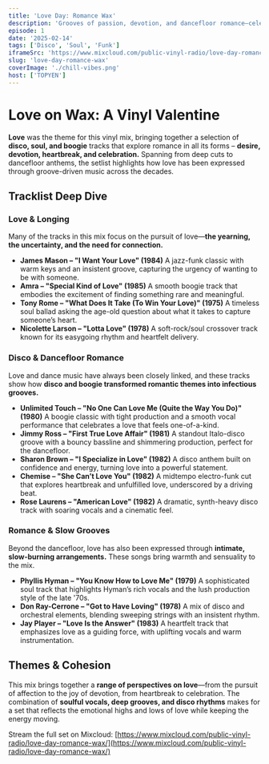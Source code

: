 ```yaml
---
title: 'Love Day: Romance Wax'
description: 'Grooves of passion, devotion, and dancefloor romance—celebrating love through disco, soul, and boogie.'
episode: 1
date: '2025-02-14'
tags: ['Disco', 'Soul', 'Funk']
iframeSrc: 'https://www.mixcloud.com/public-vinyl-radio/love-day-romance-wax/'
slug: 'love-day-romance-wax'
coverImage: './chill-vibes.png'
host: ['TOPYEN']
---
```


# **Love on Wax: A Vinyl Valentine**

**Love** was the theme for this vinyl mix, bringing together a selection of **disco, soul, and boogie** tracks that explore romance in all its forms – **desire, devotion, heartbreak, and celebration.** Spanning from deep cuts to dancefloor anthems, the setlist highlights how love has been expressed through groove-driven music across the decades.

## **Tracklist Deep Dive**

### **Love & Longing**

Many of the tracks in this mix focus on the pursuit of love—**the yearning, the uncertainty, and the need for connection.**

- **James Mason – "I Want Your Love" (1984)**
  A jazz-funk classic with warm keys and an insistent groove, capturing the urgency of wanting to be with someone.
- **Amra – "Special Kind of Love" (1985)**
  A smooth boogie track that embodies the excitement of finding something rare and meaningful.
- **Tony Rome – "What Does It Take (To Win Your Love)" (1975)**
  A timeless soul ballad asking the age-old question about what it takes to capture someone’s heart.
- **Nicolette Larson – "Lotta Love" (1978)**
  A soft-rock/soul crossover track known for its easygoing rhythm and heartfelt delivery.

### **Disco & Dancefloor Romance**

Love and dance music have always been closely linked, and these tracks show how **disco and boogie transformed romantic themes into infectious grooves.**

- **Unlimited Touch – "No One Can Love Me (Quite the Way You Do)" (1980)**
  A boogie classic with tight production and a smooth vocal performance that celebrates a love that feels one-of-a-kind.
- **Jimmy Ross – "First True Love Affair" (1981)**
  A standout Italo-disco groove with a bouncy bassline and shimmering production, perfect for the dancefloor.
- **Sharon Brown – "I Specialize in Love" (1982)**
  A disco anthem built on confidence and energy, turning love into a powerful statement.
- **Chemise – "She Can’t Love You" (1982)**
  A midtempo electro-funk cut that explores heartbreak and unfulfilled love, underscored by a driving beat.
- **Rose Laurens – "American Love" (1982)**
  A dramatic, synth-heavy disco track with soaring vocals and a cinematic feel.

### **Romance & Slow Grooves**

Beyond the dancefloor, love has also been expressed through **intimate, slow-burning arrangements.** These songs bring warmth and sensuality to the mix.

- **Phyllis Hyman – "You Know How to Love Me" (1979)**
  A sophisticated soul track that highlights Hyman’s rich vocals and the lush production style of the late '70s.
- **Don Ray-Cerrone – "Got to Have Loving" (1978)**
  A mix of disco and orchestral elements, blending sweeping strings with an insistent rhythm.
- **Jay Player – "Love Is the Answer" (1983)**
  A heartfelt track that emphasizes love as a guiding force, with uplifting vocals and warm instrumentation.

## **Themes & Cohesion**

This mix brings together a **range of perspectives on love**—from the pursuit of affection to the joy of devotion, from heartbreak to celebration. The combination of **soulful vocals, deep grooves, and disco rhythms** makes for a set that reflects the emotional highs and lows of love while keeping the energy moving.

Stream the full set on Mixcloud: [https://www.mixcloud.com/public-vinyl-radio/love-day-romance-wax/](https://www.mixcloud.com/public-vinyl-radio/love-day-romance-wax/)
